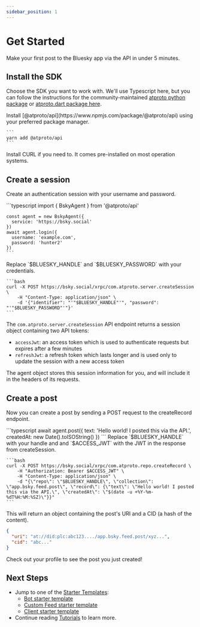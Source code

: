 ```yaml
---
sidebar_position: 1
---
```



# Get Started

Make your first post to the Bluesky app via the API in under 5 minutes.

## Install the SDK

Choose the SDK you want to work with. We'll use Typescript here, but you can follow the instructions for the community-maintained [atproto python package](https://atproto.blue/en/latest/) or [atproto.dart package here](https://atprotodart.com/docs/intro).

<Tabs groupId="sdk">
  <TabItem value="ts" label="Typescript">
    Install [@atproto/api](https://www.npmjs.com/package/@atproto/api) using your preferred package manager.

    ```
    yarn add @atproto/api
    ```
  </TabItem>
  <TabItem value="curl" label="CURL">
    Install CURL if you need to. It comes pre-installed on most operation systems.
  </TabItem>
</Tabs>

## Create a session

Create an authentication session with your username and password.

<Tabs groupId="sdk">
  <TabItem value="ts" label="Typescript">
    ```typescript
    import { BskyAgent } from '@atproto/api'

    const agent = new BskyAgent({
      service: 'https://bsky.social'
    })
    await agent.login({
      username: 'example.com',
      password: 'hunter2'
    })
    ```
  </TabItem>
  <TabItem value="curl" label="CURL">
    Replace `$BLUESKY_HANDLE` and `$BLUESKY_PASSWORD` with your credentials.

    ```bash
    curl -X POST https://bsky.social/xrpc/com.atproto.server.createSession \
        -H "Content-Type: application/json" \
        -d '{"identifier": "'"$BLUESKY_HANDLE"'", "password": "'"$BLUESKY_PASSWORD"'"}'
    ```
  </TabItem>
</Tabs>

The `com.atproto.server.createSession` API endpoint returns a session object containing two API tokens:
* `accessJwt`: an access token which is used to authenticate requests but expires after a few minutes
* `refreshJwt`: a refresh token which lasts longer and is used only to update the session with a new access token

<Tabs groupId="sdk" className="hiddenTabs">
  <TabItem value="ts" label="Typescript">
    The agent object stores this session information for you, and will include it in the headers of its requests.
  </TabItem>
  <TabItem value="curl" label="CURL">
  </TabItem>
</Tabs>

## Create a post 

Now you can create a post by sending a POST request to the createRecord endpoint.


<Tabs groupId="sdk">
  <TabItem value="ts" label="Typescript">
    ```typescript
    await agent.post({
      text: 'Hello world! I posted this via the API.',
      createdAt: new Date().toISOString()
    })
    ```
  </TabItem>
  <TabItem value="curl" label="CURL">
    Replace `$BLUESKY_HANDLE` with your handle and and `$ACCESS_JWT` with the JWT in the response from createSession.

    ```bash
    curl -X POST https://bsky.social/xrpc/com.atproto.repo.createRecord \
        -H "Authorization: Bearer $ACCESS_JWT" \
        -H "Content-Type: application/json" \
        -d "{\"repo\": \"$BLUESKY_HANDLE\", \"collection\": \"app.bsky.feed.post\", \"record\": {\"text\": \"Hello world! I posted this via the API.\", \"createdAt\": \"$(date -u +%Y-%m-%dT%H:%M:%SZ)\"}}"
    ```
  </TabItem>
</Tabs>

This will return an object containing the post's URI and a CID (a hash of the content).

```json
{
  "uri": "at://did:plc:abc123..../app.bsky.feed.post/xyz...",
  "cid": "abc..."
}
```

Check out your profile to see the post you just created!

## Next Steps

- Jump to one of the [Starter Templates](/docs/category/starter-templates):
  - [Bot starter template](/docs/starter-templates/bots)
  - [Custom Feed starter template](/docs/starter-templates/custom-feeds)
  - [Client starter template](/docs/starter-templates/clients)
- Continue reading [Tutorials](/docs/category/tutorials) to learn more.